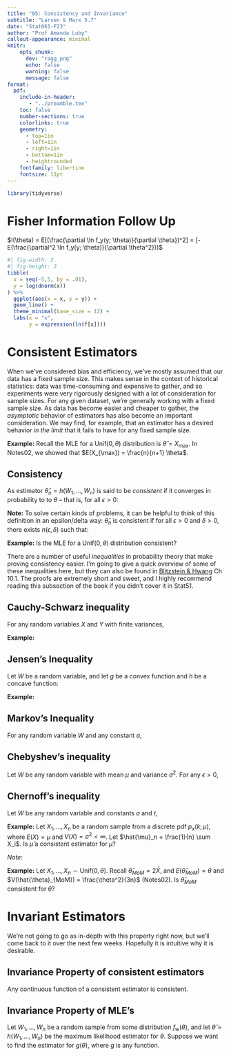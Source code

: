 ```yaml
---
title: "05: Consistency and Invariance"
subtitle: "Larsen & Marx 5.7"
date: "Stat061-F23"
author: "Prof Amanda Luby"
callout-appearance: minimal
knitr:
    opts_chunk: 
      dev: "ragg_png"
      echo: false
      warning: false
      message: false
format:
  pdf:
    include-in-header: 
       - "../preamble.tex"
    toc: false
    number-sections: true
    colorlinks: true
    geometry:
      - top=1in
      - left=1in
      - right=1in
      - bottom=1in
      - heightrounded
    fontfamily: libertine
    fontsize: 11pt
---
```


```r
library(tidyverse)
```

# Fisher Information Follow Up 

$I(\theta) =  E[(\frac{\partial \ln f_y(y; \theta)}{\partial \theta})^2] = [- E(\frac{\partial^2 \ln f_y(y; \theta)}{\partial \theta^2})]$

```r
#| fig-width: 3
#| fig-height: 2
tibble(
  x = seq(-5,5, by = .01),
  y = log(dnorm(x))
) %>%
  ggplot(aes(x = x, y = y)) + 
  geom_line() + 
  theme_minimal(base_size = 12) + 
  labs(x = "x",
       y = expression(ln(f[x])))
```

# Consistent Estimators 

When we've considered bias and efficiency, we've mostly assumed that our data has a fixed sample size. This makes sense in the context of historical statistics: data was time-consuming and expensive to gather, and so experiments were very rigorously designed with a lot of consideration for sample sizes. For any given dataset, we're generally working with a fixed sample size. As data has become easier and cheaper to gather, the *asymptotic* behavior of estimators has also become an important consideration. We may find, for example, that an estimator has a desired behavior *in the limit* that it fails to have for any fixed sample size. 

**Example:** Recall the MLE for a Unif$(0, \theta)$ distribution is $\hat{\theta} = X_{\max}$. In Notes02, we showed that $E(X_{\max}) = \frac{n}{n+1} \theta$. 

\vspace{2in}

::: callout-note
## Consistency

As estimator $\hat{\theta}_n = h(W_1, ..., W_n)$ is said to be *consistent* if it converges in probability to to $\theta$ -- that is, for all $\epsilon > 0$: 

\vspace{1in}

:::

**Note:** To solve certain kinds of problems, it can be helpful to think of this definition in an epsilon/delta way: $\hat{\theta}_n$ is consistent if for all $\epsilon > 0$ and $\delta > 0$, there exists $n(\epsilon, \delta)$ such that: 

\vspace{1in}

**Example:** Is the MLE for a Unif$(0, \theta)$ distribution consistent? 

\vspace{2.5in}


There are a number of useful *inequalities* in probability theory that make proving consistency easier. I'm going to give a quick overview of some of these inequalities here, but they can also be found in [Blitzstein & Hwang](https://drive.google.com/file/d/1VmkAAGOYCTORq1wxSQqy255qLJjTNvBI/edit) Ch 10.1. The proofs are extremely short and sweet, and I highly recommend reading this subsection of the book if you didn't cover it in Stat51. 

::: callout-note
## Cauchy-Schwarz inequality

For any random variables $X$ and $Y$ with finite variances, 

\vspace{1in}
:::

**Example:** 

\vspace{.5in}

::: callout-note
## Jensen's Inequality

Let $W$ be a random variable, and let $g$ be a convex function and $h$ be a concave function: 

\vspace{.5in}

:::

**Example:** 
\vspace{.5in}

::: callout-note
## Markov's Inequality

For any random variable $W$ and any constant $a$, 

\vspace{.5in}
:::

::: callout-note
## Chebyshev's inequality

Let $W$ be any random variable with mean $\mu$ and variance $\sigma^2$. For any $\epsilon > 0$, 

\vspace{.5in}
:::

::: callout-note
## Chernoff's inequality

Let $W$ be any random variable and constants $a$ and $t$, 

\vspace{.5in}
:::


**Example:** Let $X_1, ..., X_n$ be a random sample from a discrete pdf $p_x(k; \mu)$, where $E(X) = \mu$ and $V(X) = \sigma^2 < \infty$. Let $\hat{\mu}_n = \frac{1}{n} \sum X_i$. Is $\hat{\mu}$ a consistent estimator for $\mu$? 

\vspace{4in}

*Note:* 
\vspace{1in}

**Example:** Let $X_1,...,X_n \sim \text{Unif}(0, \theta)$. Recall $\hat{\theta}_{MoM} = 2\bar{X}$, and $E(\hat{\theta}_{MoM}) = \theta$ and $V(\hat{\theta}_{MoM}) = \frac{\theta^2}{3n}$ (Notes02). Is $\hat{\theta}_{MoM}$ consistent for $\theta$? 

\vspace{2in}

# Invariant Estimators 

We're not going to go as in-depth with this property right now, but we'll come back to it over the next few weeks. Hopefully it is intuitive why it is desirable. 

::: callout-note
## Invariance Property of consistent estimators 

Any continuous function of a consistent estimator is consistent. 

\vspace{1in}

:::

::: callout-note
## Invariance Property of MLE's

Let $W_1, ..., W_n$ be a random sample from some distribution $f_w(\theta)$, and let $\hat{\theta} = h(W_1, ..., W_n)$ be the maximum likelihood estimator for $\theta$. Suppose we want to find the estimator for $g(\theta)$, where $g$ is any function. 

\vspace{.5in}

:::



